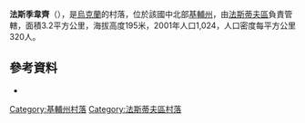 {{coord|50|3|26|N|30|2|39|E|scale:30000|display=title}}

'''法斯季韋齊'''（{{lang-uk|Фастівець}}），是[[烏克蘭|烏克蘭]]的村落，位於該國中北部[[基輔州|基輔州]]，由[[法斯蒂夫區|法斯蒂夫區]]負責管轄，面積3.2平方公里，海拔高度195米，2001年人口1,024，人口密度每平方公里320人。

==參考資料==
*{{Cite web|url=http://www.warheroes.ru/hero/hero.asp?Hero_id=3660|title=Сайт Герои страны (рос.)|last=|first=|date=|website=|publisher=|language=|accessdate=|archive-date=2020-07-27|archive-url=https://web.archive.org/web/20200727104519/http://www.warheroes.ru/hero/hero.asp?Hero_id=3660|dead-url=no}}

{{DEFAULTSORT:Фастівець}}
[[Category:基輔州村落|Category:基輔州村落]]
[[Category:法斯蒂夫區村落|Category:法斯蒂夫區村落]]


{{Kiev-geo-stub}}